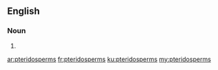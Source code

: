 ==English==

===Noun===
{{head|en|plural}}

# {{plural of|pteridosperm|lang=en}}

[[ar:pteridosperms]]
[[fr:pteridosperms]]
[[ku:pteridosperms]]
[[my:pteridosperms]]